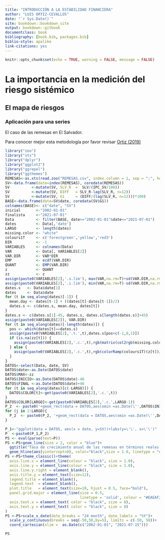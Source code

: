 ```yaml
--- 
title: "INTRODUCCIÓN A LA ESTABILIDAD FINANCIERA"
author: "LUIS ORTIZ-CEVALLOS"
date: "`r Sys.Date()`"
site: bookdown::bookdown_site
output: bookdown::gitbook
documentclass: book
bibliography: [book.bib, packages.bib]
biblio-style: apalike
link-citations: yes
---
```




```r
knitr::opts_chunk$set(echo = TRUE, warning = FALSE, message = FALSE)
```

#  La importancia en la medición del riesgo sistémico 


##  El mapa de riesgos

### Aplicación para una series

El caso de las remesas en El Salvador.

Para conocer mejor esta metodología por favor revisar 
[Ortiz (2019)](http://www.secmca.org/wp-content/uploads/2019/05/Nota-Econ%C3%B3mica-Regional-No.-102.pdf)


```r
library("zoo")
library("xts")
library("dplyr")
library("ggplot2")
library("ggrepel")
library("ggthemes")
REMESAS<-as.xts(read.zoo("REMESAS.csv", index.column = 1, sep = ";", header=TRUE, format = "%d/%m/%Y"))
SV<-data.frame(date=index(REMESAS), coredata(REMESAS))
SV          <-mutate(SV, SLV_R  =  SLV/(IPC_SV/100))
SV          <-mutate(SV, DIFF   = SLV_R-lag(SLV_R, n=12))
SV          <-mutate(SV, G1     = (DIFF/(lag(SLV_R, n=12)))*100)
BASE<-data.frame(date=SV$date, coredata(SV$G1))
colnames(BASE)<- c("date", "SV")
inicial       <-"2002-01-01"
finalista     <-"2021-07-01"
Data          <- filter(BASE, date>="2002-01-01"&date<="2021-07-01")
dates         <- Data[,'date']
LARGO         <- length(dates)
missing.color <- "white"
colours1T     <- c('forestgreen','yellow','red3')
DIR           <- -1
VARIABLES     <- colnames(Data)
VAR           <- Data[, VARIABLES[2]]
VAR.DIR       <- VAR*DIR
EMP           <- ecdf(VAR.DIR)
QUANT         <- EMP(VAR.DIR)
z             <- QUANT
zz            <- z
assign(paste0(VARIABLES[2],'.s.lim'), max(VAR,na.rm=T)+sd(VAR.DIR,na.rm=T)/2)
assign(paste0(VARIABLES[2],'.i.lim'), min(VAR,na.rm=T)-sd(VAR.DIR,na.rm=T)/2)
dates.s   <- Data$date[1]
dates     <- Data$date
for (t in seq_along(dates)[-1]) {
  mean.day <- dates[t-1] + ((dates[t]-dates[t-1])/2)
  dates.s <- c(dates.s, mean.day, dates[t])
}
dates.s <- c(dates.s[1]-45, dates.s, dates.s[length(dates.s)]+45)
assign(paste0(VARIABLES[2]), VAR.DIR)
for (t in seq_along(dates)[-length(dates)]) {
  pos <- which(dates[t]==dates.s)
  assign(paste0(VARIABLES[2],'.t.',t),dates.s[pos+c(-1,0,1)])
  if (is.na(zz[t])) {
    assign(paste0(VARIABLES[2],'.c.',t),rgb(matrix(col2rgb(missing.color),1,3)/255))
  } else {
    assign(paste0(VARIABLES[2],'.c.',t),rgb(colorRamp(colours1T)(z[t])/255))
  }
}
DATOS<-select(Data, date, SV)
DATOS$date<-as.Date(DATOS$date)
DATOS$MAX<-zz
DATOS$INICIO<-as.Date(DATOS$date)-46
DATOS$FINAL <-as.Date(DATOS$date)+46
for (t in seq_along(dates)[c(-LARGO)]) {
  DATOS$COLOR[t]<-get(paste0(VARIABLES[2],'.c.',t))
}
DATOS$COLOR[LARGO]<-get(paste0(VARIABLES[2],'.c.',LARGO-1))
P_2  <- paste0('+geom_rect(data = DATOS,aes(xmin =as.Date(\'',DATOS$INICIO[1],'\'), xmax =as.Date(\'',DATOS$FINAL[1],'\'),ymin = -Inf, ymax = Inf),fill =\'',DATOS$COLOR[1],'\',alpha = 0.05, color=\'transparent\')')
for (j in 2:LARGO){
  P_2  <- paste0(P_2, '+geom_rect(data = DATOS,aes(xmin =as.Date(\'',DATOS$INICIO[j],'\'), xmax =as.Date(\'',DATOS$FINAL[j],'\'),ymin = -Inf, ymax = Inf),fill =\'',DATOS$COLOR[j],'\',alpha = 0.05, color=\'transparent\')')
}

P_1<-"ggplot(data = DATOS, aes(x = date, y=SV))+labs(y=\'\', x=\'\')"
P  <-paste0(P_1,P_2)
PS <- eval(parse(text=P))
PS <-PS+geom_line(size = 2, color = "blue")+
  ggtitle("Tasa de crecimiento anual de las remesas en términos reales y mapa de riesgo")+
  geom_hline(aes(yintercept=0), color="black",size = 1.0, linetype = "dashed")
PS <-PS+theme_classic()+theme(
  axis.line.x = element_line(colour = "black", size = 1.0),
  axis.line.y = element_line(colour = "black", size = 1.0),
  axis.line.y.right = element_blank(),
  axis.title.y = element_text(size=12),
  legend.title = element_blank(),
  legend.text  = element_blank(),
  plot.title   = element_text(size=10, hjust = 0.5, face="bold"),
  panel.grid.major = element_line(size = 0.5,
                                  linetype = 'solid', colour = "#EAEAF2"),
  axis.text.x = element_text( color = "black", size = 8),
  axis.text.y = element_text( color = "black", size = 8)
)
PS <-PS+scale_x_date(date_breaks = "24 month", date_labels = "%Y")+
  scale_y_continuous(breaks = seq(-50,50,by=5), limits = c(-50, 50))+
  coord_cartesian(xlim =  as.Date(c("2002-01-01", "2021-07-15")))
```

```r
PS
```

